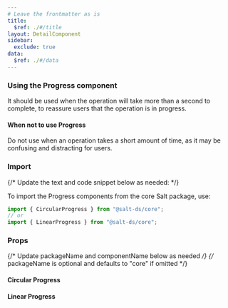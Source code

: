```yaml
---
# Leave the frontmatter as is
title:
  $ref: ./#/title
layout: DetailComponent
sidebar:
  exclude: true
data:
  $ref: ./#/data
---
```


### Using the Progress component

It should be used when the operation will take more than a second to complete, to reassure users that the operation is in progress.

#### When not to use Progress

Do not use when an operation takes a short amount of time, as it may be confusing and distracting for users.

### Import

{/* Update the text and code snippet below as needed: */}

To import the Progress components from the core Salt package, use:

```js
import { CircularProgress } from "@salt-ds/core";
// or
import { LinearProgress } from "@salt-ds/core";
```

### Props

{/* Update packageName and componentName below as needed */}
{/* packageName is optional and defaults to "core" if omitted */}

#### Circular Progress

<PropsTable packageName="core" componentName="CircularProgress" />

#### Linear Progress

<PropsTable packageName="core" componentName="LinearProgress" />
